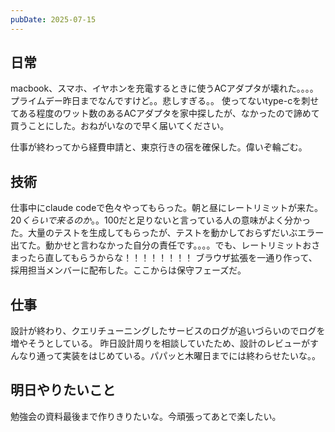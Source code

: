 ```yaml
---
pubDate: 2025-07-15
---
```



## 日常

macbook、スマホ、イヤホンを充電するときに使うACアダプタが壊れた。。。。
プライムデー昨日までなんですけど。。悲しすぎる。。
使ってないtype-cを刺せてある程度のワット数のあるACアダプタを家中探したが、なかったので諦めて買うことにした。おねがいなので早く届いてください。

仕事が終わってから経費申請と、東京行きの宿を確保した。偉いぞ輪ごむ。



## 技術

仕事中にclaude codeで色々やってもらった。朝と昼にレートリミットが来た。$20くらいで来るのか。。$100だと足りないと言っている人の意味がよく分かった。大量のテストを生成してもらったが、テストを動かしておらずだいぶエラー出てた。動かせと言わなかった自分の責任です。。。。でも、レートリミットおさまったら直してもらうからな！！！！！！！！
ブラウザ拡張を一通り作って、採用担当メンバーに配布した。ここからは保守フェーズだ。


## 仕事

設計が終わり、クエリチューニングしたサービスのログが追いづらいのでログを増やそうとしている。
昨日設計周りを相談していたため、設計のレビューがすんなり通って実装をはじめている。パパッと木曜日までには終わらせたいな。。

## 明日やりたいこと

勉強会の資料最後まで作りきりたいな。今頑張ってあとで楽したい。
